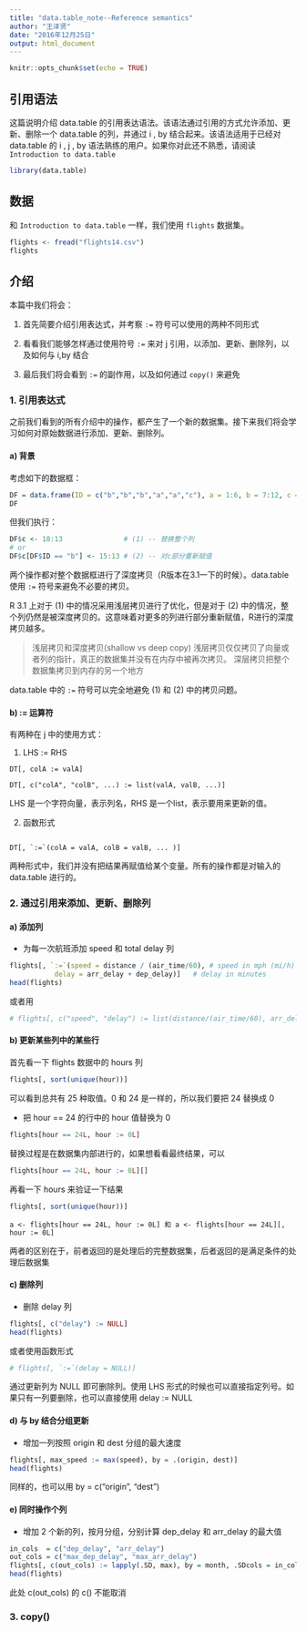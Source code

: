```yaml
---
title: "data.table_note--Reference semantics"
author: "王泽贤"
date: "2016年12月25日"
output: html_document
---
```


```r
knitr::opts_chunk$set(echo = TRUE)
```

## 引用语法

这篇说明介绍 data.table 的引用表达语法。该语法通过引用的方式允许添加、更新、删除一个 data.table 的列，并通过 i , by 结合起来。该语法适用于已经对 data.table 的 i , j , by 语法熟练的用户。如果你对此还不熟悉，请阅读 `Introduction to data.table` 

```r
library(data.table)
```


## 数据

和 `Introduction to data.table` 一样，我们使用 `flights` 数据集。

```r
flights <- fread("flights14.csv")
flights
```

## 介绍

本篇中我们将会：

1. 首先简要介绍引用表达式，并考察 `:=` 符号可以使用的两种不同形式

2. 看看我们能够怎样通过使用符号 `:=` 来对 j 引用，以添加、更新、删除列，以及如何与 i,by 结合

3. 最后我们将会看到 `:=` 的副作用，以及如何通过 `copy()` 来避免

### 1. 引用表达式

之前我们看到的所有介绍中的操作，都产生了一个新的数据集。接下来我们将会学习如何对原始数据进行添加、更新、删除列。

#### a) 背景

考虑如下的数据框：

```r
DF = data.frame(ID = c("b","b","b","a","a","c"), a = 1:6, b = 7:12, c = 13:18)
DF
```

但我们执行：

```r
DF$c <- 18:13               # (1) -- 替换整个列
# or
DF$c[DF$ID == "b"] <- 15:13 # (2) -- 对c部分重新赋值
```

两个操作都对整个数据框进行了深度拷贝（R版本在3.1一下的时候）。data.table 使用 `:=` 符号来避免不必要的拷贝。

R 3.1 上对于 (1) 中的情况采用浅层拷贝进行了优化，但是对于 (2) 中的情况，整个列仍然是被深度拷贝的。这意味着对更多的列进行部分重新赋值，R进行的深度拷贝越多。

> 浅层拷贝和深度拷贝(shallow vs deep copy)
> 浅层拷贝仅仅拷贝了向量或者列的指针，真正的数据集并没有在内存中被再次拷贝。
> 深层拷贝把整个数据集拷贝到内存的另一个地方

data.table 中的 `:=` 符号可以完全地避免 (1) 和 (2) 中的拷贝问题。

#### b) := 运算符

有两种在 j 中的使用方式：

1. LHS := RHS

```
DT[, colA := valA]

DT[, c("colA", "colB", ...) := list(valA, valB, ...)]

```
LHS 是一个字符向量，表示列名，RHS 是一个list，表示要用来更新的值。


2. 函数形式

```

DT[, `:=`(colA = valA, colB = valB, ... )]

```

两种形式中，我们并没有把结果再赋值给某个变量。所有的操作都是对输入的 data.table 进行的。

### 2. 通过引用来添加、更新、删除列

#### a) 添加列

- 为每一次航班添加 speed 和 total delay 列

```r
flights[, `:=`(speed = distance / (air_time/60), # speed in mph (mi/h)
	       delay = arr_delay + dep_delay)]   # delay in minutes
head(flights)

```

或者用

```r
# flights[, c("speed", "delay") := list(distance/(air_time/60), arr_delay + dep_delay)]
```

#### b) 更新某些列中的某些行

首先看一下 flights 数据中的 hours 列

```r
flights[, sort(unique(hour))]
```

可以看到总共有 25 种取值。0 和 24 是一样的，所以我们要把 24 替换成 0

- 把 hour == 24 的行中的 hour 值替换为 0

```r
flights[hour == 24L, hour := 0L]
```

替换过程是在数据集内部进行的，如果想看看最终结果，可以

```r
flights[hour == 24L, hour := 0L][]
```

再看一下 hours 来验证一下结果

```r
flights[, sort(unique(hour))]
```

```
a <- flights[hour == 24L, hour := 0L] 和 a <- flights[hour == 24L][, hour := 0L]

```

两者的区别在于，前者返回的是处理后的完整数据集，后者返回的是满足条件的处理后数据集


#### c) 删除列

- 删除 delay 列

```r
flights[, c("delay") := NULL]
head(flights)
```

或者使用函数形式

```r
# flights[, `:=`(delay = NULL)]
```

通过更新列为 NULL 即可删除列。使用 LHS 形式的时候也可以直接指定列号。如果只有一列要删除，也可以直接使用 delay := NULL

#### d) 与 by 结合分组更新

- 增加一列按照 origin 和 dest 分组的最大速度

```r
flights[, max_speed := max(speed), by = .(origin, dest)]
head(flights)
```
 
同样的，也可以用 by = c("origin", "dest") 

#### e) 同时操作个列

- 增加 2 个新的列，按月分组，分别计算 dep_delay 和 arr_delay 的最大值

```r
in_cols  = c("dep_delay", "arr_delay")
out_cols = c("max_dep_delay", "max_arr_delay")
flights[, c(out_cols) := lapply(.SD, max), by = month, .SDcols = in_cols]
head(flights)
```

此处 c(out_cols) 的 c() 不能取消

### 3. copy() 
